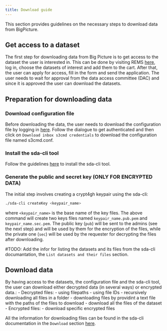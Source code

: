 ```yaml
---
title: Download guide
---
```


This section provides guidelines on the necessary steps to download data from BigPicture.

## Get access to a dataset
The first step for downloading data from Big Picture is to get access to the dataset the user is interested in. This can be done by visiting REMS [here](https://bp-rems.sd.csc.fi/),
log in, choose the datasets of interest and add them to the cart. After that, the user can apply for access, fill in the form and send the application.
The user needs to wait for approval from the data access committee (DAC) and since it is approved the user can download the datasets.

## Preparation for downloading data

### Download configuration file
Before downloading the data, the user needs to download the configuration file by logging in [here](https://login.bp.nbis.se/).
Follow the dialogue to get authenticated and then click on `Download inbox s3cmd credentials` to download the configuration file named s3cmd.conf.

### Install the sda-cli tool
Follow the guidelines [here](../submission/submission-guide.qmd#install-the-sda-cli-tool) to install the sda-cli tool.

### Generate the public and secret key (**ONLY FOR ENCRYPTED DATA**)
The initial step involves creating a crypt4gh keypair using the sda-cli:

```bash
./sda-cli createKey <keypair_name>
```

where `<keypair_name>` is the base name of the key files. The above command will create two keys files named
`keypair_name.pub.pem` and `keypair_name.sec.pem`. The public key (`pub`) will be sent to the admins
(see the next step) and will be used by them for the encryption of the files, while the private one
(`sec`) will be used by the requester for decrypting the files after downloading.

#TODO: Add the infor for listing the datasets and its files from the sda-cli documantation, the `List datasets and their files` section.

## Download data

By having access to the datasets, the configuration file and the sda-cli tool, the user can download either decrypted data (in several ways) or encrypted data.:
- Decrypted files:
    - using filepaths
    - using file IDs
    - recursively downloading all files in a folder
    - downloading files by providint a text file with the paths of the files to download
    - download all the files of the dataset
- Encrypted files:
    - download specific encrypted files

All the information for downloading files can be found in the sda-cli documentation in the `Download` section [here](https://github.com/NBISweden/sda-cli#download).

